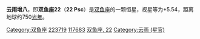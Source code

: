 {{Starbox begin
| name = 22 Psc
}}
{{Starbox observe
| epoch = [[J2000.0|J2000.0]]
| constell = [[双鱼座|双鱼座]]
| 星官 = [[:Category:云雨_(星官)|云雨]]
| ra = {{RA| 23| 51| 57.84}}
| dec = {{DEC| +2| 55| 49.39}}
| appmag_v =  5.54
}}
{{Starbox character
| class =  K4IIIa
| b-v =  +1.53
| u-b =  +1.85
| variable = 
}}
{{Starbox astrometry
| radial_v =  4.32
| prop_mo_ra = 16.51
| prop_mo_dec = -13.86
| parallax = 4.36
| p_error = 0.36
| absmag_v = -1.26
}}
{{Starbox catalog
| names = [[SAO星表|SAO]] 128427 ，[[HD星表|HD]] 223719 ，[[HR星表|HR]] 9033，[[依巴谷星表|HIP]] 117683
}}
{{Starbox reference |Simbad= 22+Psc}}
{{Starbox end}}

'''云雨增八'''，即'''双鱼座22'''（'''22 Psc'''）是[[双鱼座|双鱼座]]的一颗恒星，视星等为+5.54，距离地球约750[[光年|光年]]。

{{stars of Pisces}}

[[Category:双鱼座|Category:双鱼座]]
[[Category:HD和HDE天體|223719]]
[[Category:HIP天體|117683]]
[[Category:佛氏天體|双鱼座, 22]]
[[Category:云雨_(星官)|Category:云雨 (星官)]]